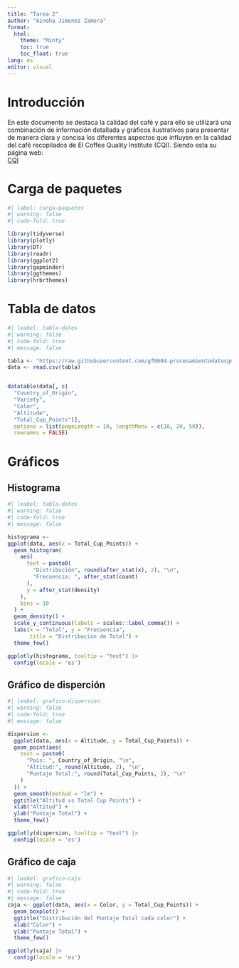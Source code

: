 ```yaml
---
title: "Tarea 2"
author: "Ainoha Jimenez Zamora"
format:
  html: 
    theme: "Minty" 
    toc: true
    toc_float: true
lang: es
editor: visual
---
```


# Introducción

En este documento se destaca la calidad del café y para ello se utilizará una combinación de información detallada y gráficos ilustrativos para presentar de manera clara y concisa los diferentes aspectos que influyen en la calidad del café recopilados de El Coffee Quality Institute (CQI). Siendo esta su página web:\
[CQI](https://github.com/fatih-boyar/coffee-quality-data-CQI)

# Carga de paquetes

```r
#| label: carga-paquetes
#| warning: false
#| code-fold: true

library(tidyverse)
library(plotly)
library(DT)
library(readr)
library(ggplot2)
library(gapminder)
library(ggthemes)
library(hrbrthemes)
```

# Tabla de datos

```r
#| leabel: tabla-datos
#| warning: false
#| code-fold: true
#| message: false

tabla <- "https://raw.githubusercontent.com/gf0604-procesamientodatosgeograficos/2023-i/main/datos/cqi/coffee-quality.csv"
data <- read.csv(tabla)


datatable(data[, c(
  "Country_of_Origin", 
  "Variety", 
  "Color", 
  "Altitude", 
  "Total_Cup_Points")],
  options = list(pageLength = 10, lengthMenu = c(10, 20, 50)),
  rownames = FALSE)

```

# Gráficos

## Histograma

```r
#| leabel: tabla-datos
#| warning: false
#| code-fold: true
#| message: false

histograma <-
ggplot(data, aes(x = Total_Cup_Points)) +
  geom_histogram(
    aes(
      text = paste0(
        "Distribución", round(after_stat(x), 2), "\n",
        "Frecuencia: ", after_stat(count)
      ),
      y = after_stat(density) 
    ),
    bins = 10
  ) +
  geom_density() +
  scale_y_continuous(labels = scales::label_comma()) +
  labs(x = "Total", y = "Frecuencia", 
       title = "Distribución de Total") +
  theme_few()

ggplotly(histograma, tooltip = "text") |>
  config(locale = 'es')

```

## Gráfico de disperción

```r
#| leabel: grafico-dispersion
#| warning: false
#| code-fold: true
#| message: false

dispersion <-
  ggplot(data, aes(x = Altitude, y = Total_Cup_Points)) +
  geom_point(aes(
    text = paste0(
      "País: ", Country_of_Origin, "\n",
      "Altitud:", round(Altitude, 2), "\n",
      "Puntaje Total:", round(Total_Cup_Points, 2), "\n"
    )
  )) +
  geom_smooth(method = "lm") +
  ggtitle("Altitud vs Total Cup Points") +
  xlab("Altitud") +
  ylab("Puntaje Total") +
  theme_few()  

ggplotly(dispersion, tooltip = "text") |>
  config(locale = 'es')
```

## Gráfico de caja

```r
#| leabel: grafico-caja
#| warning: false
#| code-fold: true
#| message: false
caja <- ggplot(data, aes(x = Color, y = Total_Cup_Points)) +
  geom_boxplot() +
  ggtitle("Distribución del Puntaje Total cada color") +
  xlab("Color") +
  ylab("Puntaje Total") +
  theme_few()

ggplotly(caja) |> 
  config(locale = 'es')
```

